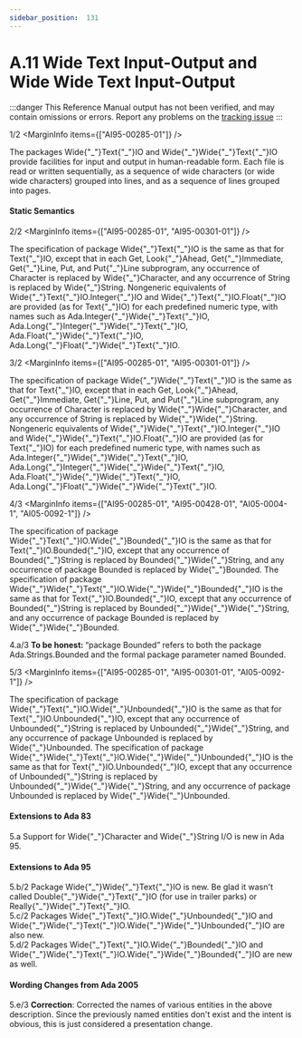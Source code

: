```yaml
---
sidebar_position:  131
---
```


# A.11 Wide Text Input-Output and Wide Wide Text Input-Output

:::danger
This Reference Manual output has not been verified,
and may contain omissions or errors.
Report any problems on the [tracking issue](https://github.com/ada-lang-io/ada-lang-io/issues/20)
:::


<MarginText>1/2</MarginText>
<MarginInfo items={["AI95-00285-01"]} />
<p>The packages Wide{"_"}Text{"_"}IO and Wide{"_"}Wide{"_"}Text{"_"}IO provide facilities for input and output in human-readable form. Each file is read or written sequentially, as a sequence of wide characters (or wide wide characters) grouped into lines, and as a sequence of lines grouped into pages. <br /></p>


#### Static Semantics

<MarginText>2/2</MarginText>
<MarginInfo items={["AI95-00285-01", "AI95-00301-01"]} />
<p>The specification of package Wide{"_"}Text{"_"}IO is the same as that for Text{"_"}IO, except that in each Get, Look{"_"}Ahead, Get{"_"}Immediate, Get{"_"}Line, Put, and Put{"_"}Line subprogram, any occurrence of Character is replaced by Wide{"_"}Character, and any occurrence of String is replaced by Wide{"_"}String. Nongeneric equivalents of Wide{"_"}Text{"_"}IO.Integer{"_"}IO and Wide{"_"}Text{"_"}IO.Float{"_"}IO are provided (as for Text{"_"}IO) for each predefined numeric type, with names such as Ada.Integer{"_"}Wide{"_"}Text{"_"}IO, Ada.Long{"_"}Integer{"_"}Wide{"_"}Text{"_"}IO, Ada.Float{"_"}Wide{"_"}Text{"_"}IO, Ada.Long{"_"}Float{"_"}Wide{"_"}Text{"_"}IO.<br /></p>

<MarginText>3/2</MarginText>
<MarginInfo items={["AI95-00285-01", "AI95-00301-01"]} />
<p>The specification of package Wide{"_"}Wide{"_"}Text{"_"}IO is the same as that for Text{"_"}IO, except that in each Get, Look{"_"}Ahead, Get{"_"}Immediate, Get{"_"}Line, Put, and Put{"_"}Line subprogram, any occurrence of Character is replaced by Wide{"_"}Wide{"_"}Character, and any occurrence of String is replaced by Wide{"_"}Wide{"_"}String. Nongeneric equivalents of Wide{"_"}Wide{"_"}Text{"_"}IO.Integer{"_"}IO and Wide{"_"}Wide{"_"}Text{"_"}IO.Float{"_"}IO are provided (as for Text{"_"}IO) for each predefined numeric type, with names such as Ada.Integer{"_"}Wide{"_"}Wide{"_"}Text{"_"}IO, Ada.Long{"_"}Integer{"_"}Wide{"_"}Wide{"_"}Text{"_"}IO, Ada.Float{"_"}Wide{"_"}Wide{"_"}Text{"_"}IO, Ada.Long{"_"}Float{"_"}Wide{"_"}Wide{"_"}Text{"_"}IO.<br /></p>

<MarginText>4/3</MarginText>
<MarginInfo items={["AI95-00285-01", "AI95-00428-01", "AI05-0004-1", "AI05-0092-1"]} />
<p>The specification of package Wide{"_"}Text{"_"}IO.Wide{"_"}Bounded{"_"}IO is the same as that for Text{"_"}IO.Bounded{"_"}IO, except that any occurrence of Bounded{"_"}String is replaced by Bounded{"_"}Wide{"_"}String, and any occurrence of package Bounded is replaced by Wide{"_"}Bounded. The specification of package Wide{"_"}Wide{"_"}Text{"_"}IO.Wide{"_"}Wide{"_"}Bounded{"_"}IO is the same as that for Text{"_"}IO.Bounded{"_"}IO, except that any occurrence of Bounded{"_"}String is replaced by Bounded{"_"}Wide{"_"}Wide{"_"}String, and any occurrence of package Bounded is replaced by Wide{"_"}Wide{"_"}Bounded.<br /></p>

<AnnotatedOnly>
<MarginText>4.a/3</MarginText>
<MarginInfo items={["AI05-0005-1"]} />
<Admonition type="aarm" aarm="note">
<strong>To be honest: </strong>&ldquo;package Bounded&rdquo; refers to both the package Ada.Strings.Bounded and the formal package parameter named Bounded. <br />
</Admonition>
</AnnotatedOnly>

<MarginText>5/3</MarginText>
<MarginInfo items={["AI95-00285-01", "AI95-00301-01", "AI05-0092-1"]} />
<p>The specification of package Wide{"_"}Text{"_"}IO.Wide{"_"}Unbounded{"_"}IO is the same as that for Text{"_"}IO.Unbounded{"_"}IO, except that any occurrence of Unbounded{"_"}String is replaced by Unbounded{"_"}Wide{"_"}String, and any occurrence of package Unbounded is replaced by Wide{"_"}Unbounded. The specification of package Wide{"_"}Wide{"_"}Text{"_"}IO.Wide{"_"}Wide{"_"}Unbounded{"_"}IO is the same as that for Text{"_"}IO.Unbounded{"_"}IO, except that any occurrence of Unbounded{"_"}String is replaced by Unbounded{"_"}Wide{"_"}Wide{"_"}String, and any occurrence of package Unbounded is replaced by Wide{"_"}Wide{"_"}Unbounded. <br /></p>

<AnnotatedOnly>

#### Extensions to Ada 83

</AnnotatedOnly>
<AnnotatedOnly>
<MarginText>5.a</MarginText>
<Admonition type="aarm" aarm="note">
Support for Wide{"_"}Character and Wide{"_"}String I/O is new in Ada 95. <br />
</Admonition>
</AnnotatedOnly>

<AnnotatedOnly>

#### Extensions to Ada 95

</AnnotatedOnly>
<AnnotatedOnly>
<MarginText>5.b/2</MarginText>
<MarginInfo items={["AI95-00285-01"]} />
<Admonition type="aarm" aarm="note">
Package Wide{"_"}Wide{"_"}Text{"_"}IO is new. Be glad it wasn't called Double{"_"}Wide{"_"}Text{"_"}IO (for use in trailer parks) or Really{"_"}Wide{"_"}Text{"_"}IO.<br />
</Admonition>
</AnnotatedOnly>

<AnnotatedOnly>
<MarginText>5.c/2</MarginText>
<MarginInfo items={["AI95-00301-01"]} />
<Admonition type="aarm" aarm="note">
Packages Wide{"_"}Text{"_"}IO.Wide{"_"}Unbounded{"_"}IO and Wide{"_"}Wide{"_"}Text{"_"}IO.Wide{"_"}Wide{"_"}Unbounded{"_"}IO are also new.<br />
</Admonition>
</AnnotatedOnly>

<AnnotatedOnly>
<MarginText>5.d/2</MarginText>
<MarginInfo items={["AI95-00428-01"]} />
<Admonition type="aarm" aarm="note">
Packages Wide{"_"}Text{"_"}IO.Wide{"_"}Bounded{"_"}IO and Wide{"_"}Wide{"_"}Text{"_"}IO.Wide{"_"}Wide{"_"}Bounded{"_"}IO are new as well. <br />
</Admonition>
</AnnotatedOnly>

<AnnotatedOnly>

#### Wording Changes from Ada 2005

</AnnotatedOnly>
<AnnotatedOnly>
<MarginText>5.e/3</MarginText>
<MarginInfo items={["AI05-0092-1"]} />
<Admonition type="aarm" aarm="note">
<strong>Correction</strong>: Corrected the names of various entities in the above description. Since the previously named entities don't exist and the intent is obvious, this is just considered a presentation change. <br />
</Admonition>
</AnnotatedOnly>

